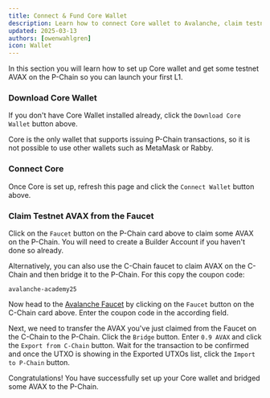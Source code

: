 ```yaml
---
title: Connect & Fund Core Wallet
description: Learn how to connect Core wallet to Avalanche, claim testnet AVAX and bridge it to the P-Chain.
updated: 2025-03-13
authors: [owenwahlgren]
icon: Wallet
---
```


In this section you will learn how to set up Core wallet and get some testnet AVAX on the P-Chain so
you can launch your first L1.

<ToolboxMdxWrapper walletMode="c-chain"/>

<Steps>
<Step>

### Download Core Wallet

If you don't have Core Wallet installed already, click the `Download Core Wallet` button above.

Core is the only wallet that supports issuing P-Chain transactions, so it is not possible to use
other wallets such as MetaMask or Rabby.

</Step>
<Step>

### Connect Core

Once Core is set up, refresh this page and click the `Connect Wallet` button above.

</Step>
<Step>

### Claim Testnet AVAX from the Faucet

Click on the `Faucet` button on the P-Chain card above to claim some AVAX on the P-Chain. You will
need to create a Builder Account if you haven't done so already.

Alternatively, you can also use the C-Chain faucet to claim AVAX on the C-Chain and then bridge it
to the P-Chain. For this copy the coupon code:

```
avalanche-academy25
```

Now head to the [Avalanche Faucet](https://core.app/tools/testnet-faucet/?subnet=c&token=c) by
clicking on the `Faucet` button on the C-Chain card above. Enter the coupon code in the according
field.

Next, we need to transfer the AVAX you've just claimed from the Faucet on the C-Chain to the
P-Chain. Click the `Bridge` button. Enter `0.9 AVAX` and click the `Export from C-Chain` button.
Wait for the transaction to be confirmed and once the UTXO is showing in the Exported UTXOs list,
click the `Import to P-Chain` button.

</Step>
</Steps>

Congratulations! You have successfully set up your Core wallet and bridged some AVAX to the P-Chain.







